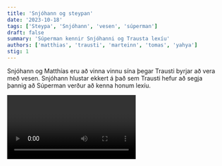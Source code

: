 ```yaml
---
title: 'Snjóhann og steypan'
date: '2023-10-18'
tags: ['Steypa', 'Snjóhann', 'vesen', 'súperman']
draft: false
summary: 'Súperman kennir Snjóhanni og Trausta lexíu'
authors: ['matthias', 'trausti', 'marteinn', 'tomas', 'yahya']
stig: 1
---
```


Snjóhann og Matthías eru að vinna vinnu sína 
þegar Trausti byrjar að vera með vesen.
Snjóhann hlustar ekkert á það sem Trausti hefur að segja 
þannig að Súperman verður að kenna honum lexíu.

<Video id="BBep54tkaa0" />

